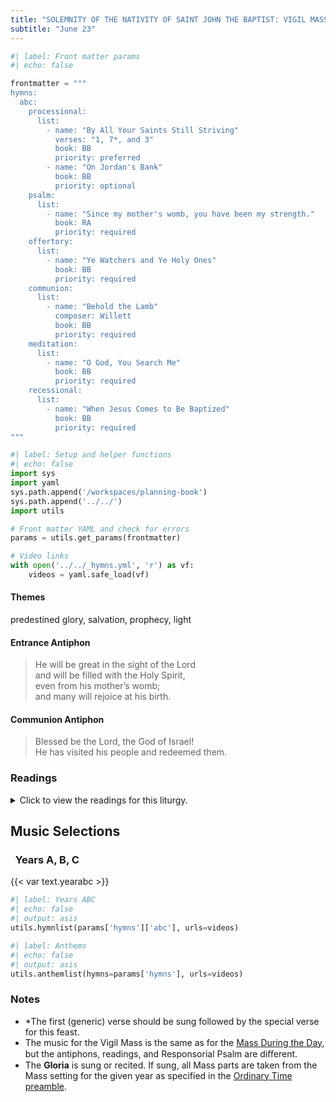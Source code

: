 ```yaml
---
title: "SOLEMNITY OF THE NATIVITY OF SAINT JOHN THE BAPTIST: VIGIL MASS"
subtitle: "June 23"
---
```


```python
#| label: Front matter params
#| echo: false

frontmatter = """
hymns:
  abc:
    processional:
      list:
        - name: "By All Your Saints Still Striving"
          verses: "1, 7*, and 3"
          book: BB
          priority: preferred
        - name: "On Jordan's Bank"
          book: BB
          priority: optional
    psalm:
      list:
        - name: "Since my mother's womb, you have been my strength."
          book: RA
          priority: required
    offertory:
      list:
        - name: "Ye Watchers and Ye Holy Ones"
          book: BB
          priority: required
    communion:
      list:
        - name: "Behold the Lamb"
          composer: Willett
          book: BB
          priority: required
    meditation:
      list:
        - name: "O God, You Search Me"
          book: BB
          priority: required
    recessional:
      list:
        - name: "When Jesus Comes to Be Baptized"
          book: BB
          priority: required
"""
```

```python
#| label: Setup and helper functions
#| echo: false
import sys
import yaml
sys.path.append('/workspaces/planning-book')
sys.path.append('../../')
import utils

# Front matter YAML and check for errors
params = utils.get_params(frontmatter)

# Video links
with open('../../_hymns.yml', 'r') as vf:
    videos = yaml.safe_load(vf)
```

:::  {.red}
#### **Themes**
:::

predestined glory, salvation, prophecy, light

:::  {.red}
#### **Entrance Antiphon**
:::

> He will be great in the sight of the Lord  
> and will be filled with the Holy Spirit,  
> even from his mother’s womb;  
> and many will rejoice at his birth.

:::  {.red}
#### **Communion Antiphon**
:::

> Blessed be the Lord, the God of Israel!  
> He has visited his people and redeemed them.

:::: {.content-visible when-format="html"}
::: {.red}
### Readings
:::

<details>
  <summary>Click to view the readings for this liturgy.</summary>

::: {.titlered}
### &nbsp; Years A, B, C
:::

::: {.red}
#### First Reading [Jeremiah 1:4-10]{style="float:right" .small}
:::

In the days of King Josiah, the word of the LORD came to me, saying:  

&emsp; Before I formed you in the womb I knew you,  
&emsp; &emsp; before you were born I dedicated you,  
&emsp; &emsp; a prophet to the nations I appointed you.  

&emsp; “Ah, Lord GOD!” I said,  
&emsp; &emsp; “I know not how to speak; I am too young.”  
&emsp; But the LORD answered me,  
&emsp; Say not, “I am too young.”  
&emsp; &emsp; To whomever I send you, you shall go;  
&emsp; &emsp; whatever I command you, you shall speak.  
&emsp; Have no fear before them,  
&emsp; &emsp; because I am with you to deliver you, says the LORD.  

Then the LORD extended his hand and touched my mouth, saying,  

&emsp; See, I place my words in your mouth!  
&emsp; &emsp; This day I set you  
&emsp; &emsp; over nations and over kingdoms,  
&emsp; to root up and to tear down,  
&emsp; &emsp; to destroy and to demolish,  
&emsp; &emsp; to build and to plant.  

***

::: {.red}
#### Responsorial Psalm [Psalm 71:1-2, 3-4a, 5-6ab, 15ab, 17]{style="float:right" .small}
:::

**[℟.]{.red}** **Since my mother’s womb, you have been my strength.**  

In you, O LORD, I take refuge;  
&emsp; let me never be put to shame.  
In your justice rescue me, and deliver me;  
&emsp; incline your ear to me, and save me. **[℟.]{.red}**  

Be my rock of refuge,  
&emsp; a stronghold to give me safety,  
&emsp; for you are my rock and my fortress.  
O my God, rescue me from the hand of the wicked. **[℟.]{.red}**  

For you are my hope, O Lord;  
&emsp; my trust, O LORD, from my youth.  
On you I depend from birth;  
&emsp; from my mother’s womb you are my strength. **[℟.]{.red}**  

My mouth shall declare your justice,  
&emsp; day by day your salvation.  
O God, you have taught me from my youth,  
&emsp; and till the present I proclaim your wondrous deeds.**[℟.]{.red}**  

***

::: {.red}
#### Second Reading [1 Peter 1:8-12]{style="float:right" .small}
:::

Beloved:  
Although you have not seen Jesus Christ you love him;  
even though you do not see him now yet believe in him,  
you rejoice with an indescribable and glorious joy,  
as you attain the goal of your faith, the salvation of your souls.  

Concerning this salvation,  
prophets who prophesied about the grace that was to be yours  
searched and investigated it,  
investigating the time and circumstances  
that the Spirit of Christ within them indicated  
when he testified in advance  
to the sufferings destined for Christ  
and the glories to follow them.  
It was revealed to them that they were serving not themselves but you  
with regard to the things that have now been announced to you  
by those who preached the Good News to you  
through the Holy Spirit sent from heaven,  
things into which angels longed to look.  

***

::: {.red}
#### Gospel Acclamation [See John 1:7; Lk 1:17]{style="float:right" .small}
:::

**[℟.]{.red}** **Alleluia, alleluia.**  
He came to testify to the light,  
to prepare a people fit for the Lord. **[℟.]{.red}** 

***

::: {.red}
#### Gospel [Luke 1:5-17]{style="float:right" .small}
:::

In the days of Herod, King of Judea,  
there was a priest named Zechariah  
of the priestly division of Abijah;  
his wife was from the daughters of Aaron,  
and her name was Elizabeth.  
Both were righteous in the eyes of God,  
observing all the commandments  
and ordinances of the Lord blamelessly.  
But they had no child, because Elizabeth was barren  
and both were advanced in years.  
Once when he was serving  
as priest in his division’s turn before God,  
according to the practice of the priestly service,  
he was chosen by lot  
to enter the sanctuary of the Lord to burn incense.  
Then, when the whole assembly of the people was praying outside  
at the hour of the incense offering,  
the angel of the Lord appeared to him,  
standing at the right of the altar of incense.  
Zechariah was troubled by what he saw, and fear came upon him.  
But the angel said to him, “Do not be afraid, Zechariah,  
because your prayer has been heard.  
Your wife Elizabeth will bear you a son,  
and you shall name him John.  
And you will have joy and gladness,  
and many will rejoice at his birth,  
for he will be great in the sight of the Lord.  
John will drink neither wine nor strong drink.  
He will be filled with the Holy Spirit even from his mother’s womb,  
and he will turn many of the children of Israel  
to the Lord their God.  
He will go before him in the spirit and power of Elijah  
to turn their hearts toward their children  
and the disobedient to the understanding of the righteous,  
to prepare a people fit for the Lord.”  

::: {.centered}
{{< var symbols.cross >}} &nbsp; {{< var symbols.cross >}} &nbsp; {{< var symbols.cross >}}
:::

</details>
::::

::: {.red}
## Music Selections
:::

::: {.titlered}
### &nbsp; Years A, B, C
:::
{{< var text.yearabc >}}

```python
#| label: Years ABC
#| echo: false
#| output: asis
utils.hymnlist(params['hymns']['abc'], urls=videos)
```


```python
#| label: Anthems
#| echo: false
#| output: asis
utils.anthemlist(hymns=params['hymns'], urls=videos)
```

::: {.red}
### Notes
:::

* *The first (generic) verse should be sung followed by the special verse for this feast.
* The music for the Vigil Mass is the same as for the [Mass During the Day](jun24-nativity-john-baptist.qmd), but the antiphons, readings, and Responsorial Psalm are diﬀerent.
* The **Gloria** is sung or recited. If sung, all Mass parts are taken from the Mass setting for the given year as specified in the [Ordinary Time
preamble](../ordinary-time/ot-summer.qmd).